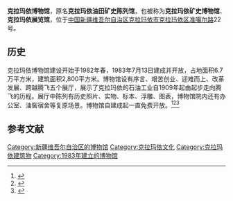 {{Infobox Museum
 |name    = 克拉玛依博物馆
 |其他名称= 
 |logo = 
 |logosize =
 |logo_caption = 
 |图像    = 
 |图像大小= 
 |图像说明= 
 |map_type= China Xinjiang Northern
 |latitude= 45.6
 |longitude=84.9
 |map_size= 300
 |map_type_zh= 新疆维吾尔自治区
 |坐标    = {{coord|45|36|19|N|84|54|0|E|display=inline,title}}
 |成立时间= 1983年
 |关闭时间= 
 |地址    = {{CHN}}[[新疆维吾尔自治区|新疆维吾尔自治区]][[克拉玛依市|克拉玛依市]][[克拉玛依区|克拉玛依区]][[准噶尔路|准噶尔路]]22号
 |类型    = 
 |馆藏规模= 
 |占地面积={{convert|67000|m2}}
 |年参观人数= 
 |现任主管= 
 |现任馆长= 
 |公共交通= 
 |开放时间= 
 |官方网站= 
}}

'''克拉玛依博物馆'''，原名'''克拉玛依油田矿史陈列馆'''，也被称为'''克拉玛依矿史博物馆'''、'''克拉玛依展览馆'''，位于[[中国|中国]][[新疆维吾尔自治区|新疆维吾尔自治区]][[克拉玛依市|克拉玛依市]][[克拉玛依区|克拉玛依区]][[准噶尔路|准噶尔路]]22号。

==历史==
克拉玛依博物馆建设开始于1982年春，1983年7月13日建成并开放，占地面积6.7万平方米，建筑面积2,800平方米。博物馆设有序言、艰苦创业、迎难而上、改革发展、跨越腾飞五个展厅，展示了克拉玛依的石油工业自1909年起由起步走向腾飞的历程。展厅中陈列有历史照片、实物、标本、浮雕、图表，博物馆院内还有办公室、油窖宿舍等复原场景。博物馆自建成起一直免费开放。<ref>{{cite news|title=新疆克拉玛依市文物局征集见证城市发展历史文物|url=http://news.sina.com.cn/c/2012-05-22/022324453806.shtml|accessdate=2013-09-26|newspaper=亚心网|date=2012-05-22|archive-date=2013-09-28|archive-url=https://web.archive.org/web/20130928224242/http://news.sina.com.cn/c/2012-05-22/022324453806.shtml|dead-url=no}}</ref><ref>{{cite news|title=“美在新疆”大型互动考察活动团参观油城矿史陈列馆|url=http://news.hexun.com/2012-05-29/141880331.html|accessdate=2013-09-26|newspaper=天山网|date=2012-05-29|archive-date=2016-03-04|archive-url=https://web.archive.org/web/20160304194053/http://news.hexun.com/2012-05-29/141880331.html|dead-url=no}}</ref><ref>{{cite news|title=克拉玛依展览馆简介|url=http://www.lotour.com/snapshot/2007-9-10/snapshot_89965.shtml|accessdate=2013-09-26|newspaper=新浪旅游|date=2007-09-10|deadurl=yes|archiveurl=https://web.archive.org/web/20130927183300/http://www.lotour.com/snapshot/2007-9-10/snapshot_89965.shtml|archivedate=2013-09-27}}</ref>

== 参考文献 ==
{{Reflist}}

<!--== 外部链接 ==-->
<!--沒有外部鏈接的話就先不寫標題. --Bluedeck  -->

[[Category:新疆维吾尔自治区的博物馆|Category:新疆维吾尔自治区的博物馆]]
[[Category:克拉玛依文化|Category:克拉玛依文化]]
[[Category:克拉玛依建筑物|Category:克拉玛依建筑物]]
[[Category:1983年建立的博物馆|Category:1983年建立的博物馆]]